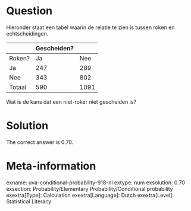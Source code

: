 Question
========

Hieronder staat een tabel waarin de relatie te zien is tussen roken en echtscheidingen.

|| Gescheiden?|
|-|-|-|
|Roken?|Ja|Nee|Totaal|
|Ja|247|289|536|
|Nee|343|802|1145|
|Totaal|590|1091|1681|

Wat is de kans dat een niet-roker niet gescheiden is?

Solution
========

The correct answer is 0.70.

Meta-information
================
exname: uva-conditional-probability-918-nl
extype: num
exsolution: 0.70
exsection: Probability/Elementary Probability/Conditional probability
exextra[Type]: Calculation
exextra[Language]: Dutch
exextra[Level]: Statistical Literacy

